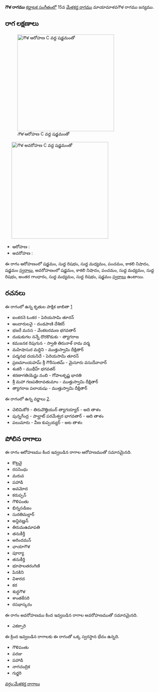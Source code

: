 {{Infobox ragam
	| name          	= గౌళ
	| synonym	    	= 
	| mela          	= 
	| chakra        	= 
	| janaka        	= 
	| type          	= ఔడవ-షడవ
	| arohanam      	= {{svaraC|S|R1|M1|P|N3|S'}} 
	| avarohanam    	= {{svaraC|S'|N3|P|M1|R1|G3|M1|R1|S}}
	| jeeva         	=
	| chhaya        	=
	| nyasa         	=
	| vishesha      	= 
	| equivalent  		= 
}}
{{కర్ణాటక సంగీత రాగాలు}}
'''గౌళ రాగము''' [[కర్ణాటక సంగీతం]]లో 15వ [[మేళకర్త రాగము]] మాయామాళవగౌళ రాగము జన్యము. 


==రాగ లక్షణాలు==
[[Image:gaula_ar_kb2wiki.png|thumb|right|316px|''గౌళ'' ఆరోహణ C వద్ద షడ్జమంతో]]
	[[Image:gaula_av_kb2wiki.png|thumb|right|316px|''గౌళ'' అవరోహణ C వద్ద షడ్జమంతో]]

* ఆరోహణ : {{svaraC|S|R1|M1|P|N3|S'}} 
* అవరోహణ : {{svaraC|S'|N3|P|M1|R1|G3|M1|R1|S}}

ఈ రాగం ఆరోహణంలో షడ్జమం, సుద్ద  రిషభం, సుద్ద మధ్యమం, పంచమం, కాకలి  నిషాదం, షడ్జమం [[స్వరాలు]], అవరోహణంలో షడ్జమం, కాకలి  నిషాదం, పంచమం, సుద్ద మధ్యమం, సుద్ద  రిషభం, అంతర గాంధారం, సుద్ద మధ్యమం, సుద్ద  రిషభం, షడ్జమం [[స్వరాలు]] ఉంటాయి.

==రచనలు==
ఈ రాగంలో ఉన్న కృతుల పాక్షిక జాబితా [https://github.com/ssrihari/ragavardhini/blob/master/ragas/kritis.psv]
* ఐంకరనె  ఓంకర - పెరియసామి తూరన్
* ఆందారులవై - దండపాణి దేశికర్
* భజరే మనస - వేంకటరమణ భగవతార్
* దుడుకుగల నన్నే దొరకొడుకు - త్యాగరాజ
* కమజనక  రిపుగున - స్వాతి తిరునాళ్ రామ వర్మ
* మహిషాసుర మర్దిని - ముత్తుస్వామి దీక్షితార్
* పద్మనభ దయనిదే - పెరియసామి తూరన్
* ప్రణమాంయహమ్ శ్రీ గౌరీసుతమ్ - మైసూరు వసుదేవాచార్
* శంకరీ - ముథీహ్ భగవతర్
* శరణాగతియెన్ఱు నంబి - గోపాలకృష్ణ భారతి
* శ్రీ మహా గణపతిరావతుమాం - ముత్తుస్వామి దీక్షితార్
* త్యాగరాజ పలాయషు - ముత్తుస్వామి దీక్షితార్

ఈ రాగంలో ఉన్న వర్ణాలు [http://www.carnatica.in/kriti/varnamlist.htm].
* చెలిమికోరి - తిరువొత్తియుర్ త్యాగయ్యార్ - ఆది తాళం
* పున్నగేంద్ర - పాల్ఘాట్ పరమేశ్వర భాగవతార్ - ఆది తాళం
* పలుమారు - వీణ కుప్పయ్యర్ - అట తాళం




==పోలిన రాగాలు==
ఈ రాగం ఆరోహణము కింద ఇవ్వబడిన రాగాల ఆరోహణముతో సమానమైనది.
* కొట్రవై
* రససింధు
* మరువ
* పహాడి
* అవమోద
* కరుప్పన్
* గౌళిపంతు
* భిన్నసడిజం
* సురతిమల్లార్
* అన్దివణ్ణన్
* తిరుమఉమాపతి
* తనుకీర్తీ
* అరిందమన్
* ఛాయాగౌళ
* పూర్యా
* తనుకీర్తి
* భూపాలతరంగిణి
* పినకిని
* విశారద
* కర
* శుద్ధగౌళ
* శాంతకేసరి
* రసభాస్కరం

ఈ రాగం అవరోహణము కింద ఇవ్వబడిన రాగాల అవరోహణముతో సమానమైనది.
* ఎకక్సారి

ఈ క్రింద ఇవ్వబడిన రాగాలకు ఈ రాగంతో ఒక్క స్వరస్థాన భేదం ఉన్నది.
* గౌళిపంతు
* పరజు
* పహాడి
* నాగచంద్రిక
* గుర్జరి



[[వర్గం:మేళకర్త రాగాలు]]